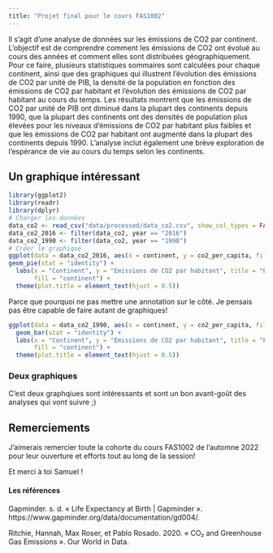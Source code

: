 ```yaml
---
title: "Projet final pour le cours FAS1002"
---
```


Il s'agit d'une analyse de données sur les émissions de CO2 par continent. L'objectif est de comprendre comment les émissions de CO2 ont évolué au cours des années et comment elles sont distribuées géographiquement. Pour ce faire, plusieurs statistiques sommaires sont calculées pour chaque continent, ainsi que des graphiques qui illustrent l'évolution des émissions de CO2 par unité de PIB, la densité de la population en fonction des émissions de CO2 par habitant et l'évolution des émissions de CO2 par habitant au cours du temps. Les résultats montrent que les émissions de CO2 par unité de PIB ont diminué dans la plupart des continents depuis 1990, que la plupart des continents ont des densités de population plus élevées pour les niveaux d'émissions de CO2 par habitant plus faibles et que les émissions de CO2 par habitant ont augmenté dans la plupart des continents depuis 1990. L'analyse inclut également une brève exploration de l'espérance de vie au cours du temps selon les continents.

## Un graphique intéressant

```r
library(ggplot2)
library(readr)
library(dplyr)
# Charger les données
data_co2 <- read_csv("data/processed/data_co2.csv", show_col_types = FALSE)
data_co2_2016 <- filter(data_co2, year == "2016")
data_co2_1990 <- filter(data_co2, year == "1990")
# Créer le graphique
ggplot(data = data_co2_2016, aes(x = continent, y = co2_per_capita, fill = continent)) +
geom_pie(stat = "identity") +
  labs(x = "Continent", y = "Emissions de CO2 par habitant", title = "Émissions de CO2 par habitant pour chaque continent en 2016",
       fill = "continent") +
  theme(plot.title = element_text(hjust = 0.5))
```

<aside>Parce que pourquoi ne pas mettre une annotation sur le côté. Je pensais pas être capable de faire autant de graphiques!</aside>

```r
ggplot(data = data_co2_1990, aes(x = continent, y = co2_per_capita, fill = continent)) +
  geom_bar(stat = "identity") +
  labs(x = "Continent", y = "Emissions de CO2 par habitant", title = "Émissions de CO2 par habitant pour chaque continent en 1990",
       fill = "continent") +
  theme(plot.title = element_text(hjust = 0.5))
```

### Deux graphiques

C'est deux graphqiues sont intéressants et sont un bon avant-goût des analyses qui vont suivre ;)

## Remerciements {.appendix}

J'aimerais remercier toute la cohorte du cours FAS1002 de l'automne 2022 pour leur ouverture et efforts tout au long de la session!

Et merci à toi Samuel !

#### Les références

Gapminder. s. d. « Life Expectancy at Birth \| Gapminder ». https://www.gapminder.org/data/documentation/gd004/.

Ritchie, Hannah, Max Roser, et Pablo Rosado. 2020. « CO₂ and Greenhouse Gas Emissions ». Our World in Data.
